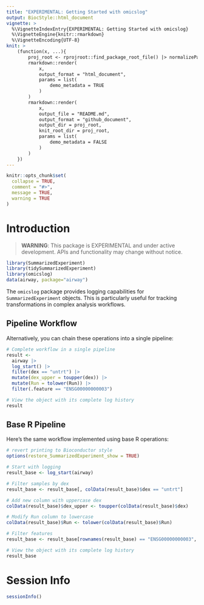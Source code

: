 ```yaml
---
title: "EXPERIMENTAL: Getting Started with omicslog"
output: BiocStyle::html_document
vignette: >
  %\VignetteIndexEntry{EXPERIMENTAL: Getting Started with omicslog}
  %\VignetteEngine{knitr::rmarkdown}
  %\VignetteEncoding{UTF-8}
knit: >
    (function(x, ...){
        proj_root <- rprojroot::find_package_root_file() |> normalizePath()
        rmarkdown::render(
            x,
            output_format = "html_document",
            params = list(
                demo_metadata = TRUE
            )
        )
        rmarkdown::render(
            x,
            output_file = "README.md",
            output_format = "github_document",
            output_dir = proj_root,
            knit_root_dir = proj_root,
            params = list(
                demo_metadata = FALSE
            )
        )
    })
---
```


```r
knitr::opts_chunk$set(
  collapse = TRUE,
  comment = "#>",
  message = TRUE,
  warning = TRUE
)
```

# Introduction

> **WARNING**: This package is EXPERIMENTAL and under active development. APIs and functionality may change without notice.

```r
library(SummarizedExperiment)
library(tidySummarizedExperiment)
library(omicslog)
data(airway, package="airway")
```

The `omicslog` package provides logging capabilities for `SummarizedExperiment` objects. 
This is particularly useful for tracking transformations in complex analysis workflows.

## Pipeline Workflow

Alternatively, you can chain these operations into a single pipeline:

```r
# Complete workflow in a single pipeline
result <- 
  airway |>
  log_start() |>
  filter(dex == "untrt") |>
  mutate(dex_upper = toupper(dex)) |>
  mutate(Run = tolower(Run)) |> 
  filter(.feature == "ENSG00000000003")

# View the object with its complete log history
result
```

## Base R Pipeline

Here's the same workflow implemented using base R operations:

```r
# revert printing to Bioconductor style
options(restore_SummarizedExperiment_show = TRUE)

# Start with logging
result_base <- log_start(airway)

# Filter samples by dex
result_base <- result_base[, colData(result_base)$dex == "untrt"]

# Add new column with uppercase dex
colData(result_base)$dex_upper <- toupper(colData(result_base)$dex)

# Modify Run column to lowercase
colData(result_base)$Run <- tolower(colData(result_base)$Run)

# Filter features
result_base <- result_base[rownames(result_base) == "ENSG00000000003", ]

# View the object with its complete log history
result_base
```

# Session Info

```r
sessionInfo()
``` 